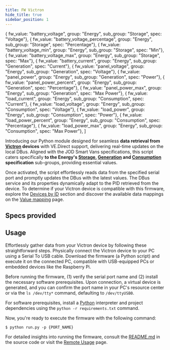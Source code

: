 ```yaml
---
title: FW Victron
hide_title: true
sidebar_position: 1
---
```


<!--
 FROM   @site/src/components/templates/PageSoftware
 VER    1.0.3
-->


  { fw_value: "battery_voltage", group: "Energy", sub_group: "Storage",  spec: "Voltage"},
  { fw_value: "battery_voltage_percentage", group: "Energy", sub_group: "Storage",  spec: "Percentage"},
  { fw_value: "battery_voltage_min", group: "Energy", sub_group: "Storage",  spec: "Min"},
  { fw_value: "battery_voltage_max", group: "Energy", sub_group: "Storage",  spec: "Max"},
  { fw_value: "battery_current", group: "Energy", sub_group: "Generation",  spec: "Current"},
  { fw_value: "panel_voltage", group: "Energy", sub_group: "Generation",  spec: "Voltage"},
  { fw_value: "panel_power", group: "Energy", sub_group: "Generation",  spec: "Power"},
  { fw_value: "panel_power_percent", group: "Energy", sub_group: "Generation",  spec: "Percentage"},
  { fw_value: "panel_power_max", group: "Energy", sub_group: "Generation",  spec: "Max Power"},
  { fw_value: "load_current", group: "Energy", sub_group: "Consumption",  spec: "Current"},
  { fw_value: "load_voltage", group: "Energy", sub_group: "Consumption",  spec: "Voltage"},
  { fw_value: "load_power", group: "Energy", sub_group: "Consumption",  spec: "Power"},
  { fw_value: "load_power_percent", group: "Energy", sub_group: "Consumption",  spec: "Percentage"},
  { fw_value: "load_power_max", group: "Energy", sub_group: "Consumption",  spec: "Max Power"},
]



<SoftwareTitle
  name={software_name}
  status={software_status} />

<SoftwareHeader
  name={software_name}
  code={software_code}
  category={software_category}
  language={software_language}
  current_status={software_status}
  current_version={software_version}
  url_logo="/img/software/firmware/fw_victron/fw_victron_image.png"
  url_repo="https://github.com/Smart-Van-2-0/com.robypomper.smartvan.fw.victron/"
  url_downloads="https://github.com/Smart-Van-2-0/com.robypomper.smartvan.fw.victron/tags/"
  url_support="https://github.com/Smart-Van-2-0/com.robypomper.smartvan.fw.victron/issues/" >

Introducing our Python module designed for seamless **data retrieval
from [Victron](https://www.victronenergy.com/) devices** with VE.Direct
support, delivering real-time updates on the local DBus. Aligned with the JOD
Smart Vans specifications, this script caters specifically **to the
Energy's [Storage](/docs/specs/energy/storage), [Generation](/docs/specs/energy/generation)
and [Consumption](/docs/specs/energy/consumption) specification** sub-groups,
providing essential values.

Once activated, the script effortlessly reads data from the specified serial
port and promptly updates the DBus with the latest values. The DBus service and
its properties dynamically adapt to the PID retrieved from the device. To
determine if your Victron device is compatible with this firmware, explore the
[Devices by ID](https://github.com/Smart-Van-2-0/com.robypomper.smartvan.fw.victron/blob/main/docs/supported_devices.md#devices-by-pid)
section and discover the available data mappings on
the [Value mapping](https://github.com/Smart-Van-2-0/com.robypomper.smartvan.fw.victron/blob/main/docs/values_mapping.md)
page.


</SoftwareHeader>


## Specs provided

<SoftwareSpecsProvidedText />

<SoftwareSpecsProvidedTable
  specs_provided={specs_provided} />


## Usage

Effortlessly gather data from your Victron device by following these
straightforward steps. Physically connect the Victron device to your PC using a
Serial To USB cable. Download the firmware (a Python script) and execute it on
the connected PC, compatible with USB-equipped PCs or embedded devices like the
Raspberry Pi.

Before running the firmware, (1) verify the serial port name and (2) install the
necessary software prerequisites. Upon connection, a virtual device is generated,
and you can confirm the port name in your PC's resource center or via
the `ls /dev/tty*` command, defaulting to `/dev/ttyUSB0`.

For software prerequisites, install a [Python](https://www.python.org)
interpreter and project dependencies using the `python -r requirements.txt`
command.

Now, you're ready to execute the firmware with the following command:

```shell
$ python run.py -p {PORT_NAME}
```

For detailed insights into running the firmware, consult
the [README.md](https://github.com/Smart-Van-2-0/com.robypomper.smartvan.fw.victron#readme)
in the source code or visit the [Remote Usage](https://github.com/Smart-Van-2-0/com.robypomper.smartvan.fw.victron/blob/main/docs/remote_usage.md)
page.
